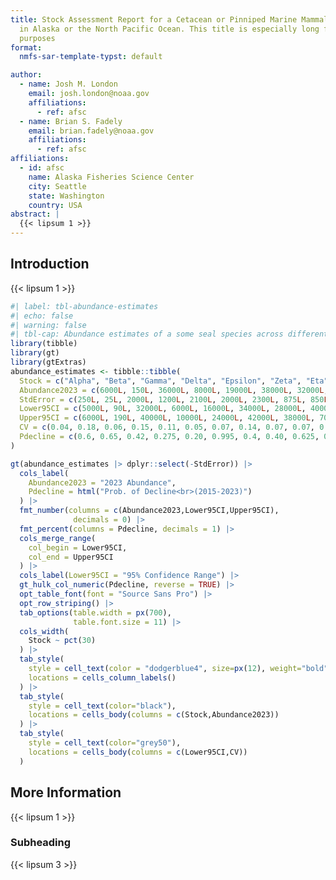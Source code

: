 ```yaml
---
title: Stock Assessment Report for a Cetacean or Pinniped Marine Mammal (_Genus species_) 
  in Alaska or the North Pacific Ocean. This title is especially long for demonstration
  purposes
format:
  nmfs-sar-template-typst: default

author:
  - name: Josh M. London
    email: josh.london@noaa.gov
    affiliations:
      - ref: afsc
  - name: Brian S. Fadely
    email: brian.fadely@noaa.gov
    affiliations:
      - ref: afsc
affiliations:
  - id: afsc
    name: Alaska Fisheries Science Center
    city: Seattle
    state: Washington
    country: USA      
abstract: |
  {{< lipsum 1 >}}
---
```


## Introduction

{{< lipsum 1 >}}

```r
#| label: tbl-abundance-estimates
#| echo: false
#| warning: false
#| tbl-cap: Abundance estimates of a some seal species across different stocks
library(tibble)
library(gt)
library(gtExtras)
abundance_estimates <- tibble::tibble(
  Stock = c("Alpha", "Beta", "Gamma", "Delta", "Epsilon", "Zeta", "Eta", "Theta", "Iota", "Kappa", "Lambda", "Omega"),
  Abundance2023 = c(6000L, 150L, 36000L, 8000L, 19000L, 38000L, 32000L, 6000L, 11000L, 12000L, 21000L, 23000L),
  StdError = c(250L, 25L, 2000L, 1200L, 2100L, 2000L, 2300L, 875L, 850L, 850L, 2000L, 2000L),
  Lower95CI = c(5000L, 90L, 32000L, 6000L, 16000L, 34000L, 28000L, 4000L, 10000L, 10000L, 17000L, 20000L),
  Upper95CI = c(6000L, 190L, 40000L, 10000L, 24000L, 42000L, 38000L, 7000L, 13000L, 13000L, 25000L, 29000L),
  CV = c(0.04, 0.18, 0.06, 0.15, 0.11, 0.05, 0.07, 0.14, 0.07, 0.07, 0.09, 0.1),
  Pdecline = c(0.6, 0.65, 0.42, 0.275, 0.20, 0.995, 0.4, 0.40, 0.625, 0.775, 0.65, 0.85)
)

gt(abundance_estimates |> dplyr::select(-StdError)) |> 
  cols_label(
    Abundance2023 = "2023 Abundance",
    Pdecline = html("Prob. of Decline<br>(2015-2023)")
  ) |>
  fmt_number(columns = c(Abundance2023,Lower95CI,Upper95CI),
              decimals = 0) |> 
  fmt_percent(columns = Pdecline, decimals = 1) |> 
  cols_merge_range(
    col_begin = Lower95CI,
    col_end = Upper95CI
  ) |>
  cols_label(Lower95CI = "95% Confidence Range") |> 
  gt_hulk_col_numeric(Pdecline, reverse = TRUE) |> 
  opt_table_font(font = "Source Sans Pro") |> 
  opt_row_striping() |> 
  tab_options(table.width = px(700),
              table.font.size = 11) |> 
  cols_width(
    Stock ~ pct(30)
  ) |> 
  tab_style(
    style = cell_text(color = "dodgerblue4", size=px(12), weight="bold"),
    locations = cells_column_labels()
  ) |> 
  tab_style(
    style = cell_text(color="black"),
    locations = cells_body(columns = c(Stock,Abundance2023))
  ) |> 
  tab_style(
    style = cell_text(color="grey50"),
    locations = cells_body(columns = c(Lower95CI,CV))
  )
```

## More Information

{{< lipsum 1 >}}

### Subheading

{{< lipsum 3 >}}

